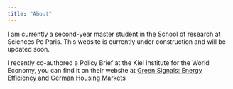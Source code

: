```yaml
---
title: "About"
---
```


I am currently a second-year master student in the School of research at Sciences Po Paris. 
This website is currently under construction and will be updated soon.

I recently co-authored a Policy Brief at the Kiel Institute for the World Economy, 
you can find it on their website at [Green Signals: Energy Efficiency and German Housing Markets](https://www.ifw-kiel.de/publications/green-signals-energy-efficiency-a)
